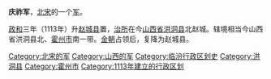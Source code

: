 '''庆祚军'''，[[北宋|北宋]]的一个[[军_(行政区划)|军]]。

[[政和_(年号)|政和]]三年（1113年）升[[赵城县|赵城县]]置，[[治所|治所]]在今[[山西省|山西省]][[洪洞县|洪洞县]]北赵城。辖境相当今山西省洪洞县北、[[霍州市|霍州市]]南一带。[[金朝|金朝]]占领后，复降为赵城县。 

{{北宋行政区划小作品}}
[[Category:北宋的军|Category:北宋的军]] 
[[Category:山西的军|Category:山西的军]] 
[[Category:临汾行政区划史|Category:临汾行政区划史]]
[[Category:洪洞县|Category:洪洞县]]
[[Category:霍州市|Category:霍州市]]
[[Category:1113年建立的行政区划|Category:1113年建立的行政区划]]
